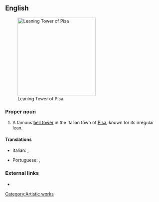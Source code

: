==English==
[[File:Leaning Tower of Pisa (1).jpg|thumb|250px|upright|Leaning Tower of Pisa]]

===Proper noun===
{{en-proper noun|sg=[[leaning|Leaning]] [[tower|Tower]] of [[Pisa]]}}

# A famous [[bell tower]] in the Italian town of [[Pisa]], known for its irregular lean.

====Translations====
{{trans-top|the tower}}
* Italian: {{t|it|torre pendente di Pisa|f}}, {{t|it|torre pendente|f}}
{{trans-mid}}
* Portuguese: {{t|pt|Torre de Piza|f}}, {{t|pt|Torre Pendente de Piza|f}}
{{trans-bottom}}

===External links===
* {{pedia}}

[[Category:Artistic works]]